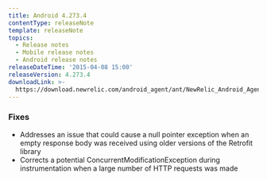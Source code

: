 ```yaml
---
title: Android 4.273.4
contentType: releaseNote
template: releaseNote
topics:
  - Release notes
  - Mobile release notes
  - Android release notes
releaseDateTime: '2015-04-08 15:00'
releaseVersion: 4.273.4
downloadLink: >-
  https://download.newrelic.com/android_agent/ant/NewRelic_Android_Agent_4.273.4.zip
---
```


### Fixes

* Addresses an issue that could cause a null pointer exception when an empty response body was received using older versions of the Retrofit library
* Corrects a potential ConcurrentModificationException during instrumentation when a large number of HTTP requests was made
